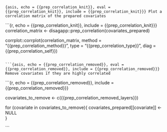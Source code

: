 ```{asis, echo = {{prep_correlation_knit}}, eval = {{prep_correlation_knit}}, include = {{prep_correlation_knit}}}
Plot a correlation matrix of the prepared covariates
```

```{r, echo = {{prep_correlation_knit}}, include = {{prep_correlation_knit}}}
correlation_matrix <- disagapp::prep_correlation(covariates_prepared)

corrplot::corrplot(correlation_matrix, 
                   method = "{{prep_correlation_method}}",
                   type = "{{prep_correlation_type}}",
                   diag = {{prep_correlation_self}})

```

```{asis, echo = {{prep_correlation_removed}}, eval = {{prep_correlation_removed}}, include = {{prep_correlation_removed}}}
Remove covariates if they are highly correlated
```

```{r, echo = {{prep_correlation_removed}}, include = {{prep_correlation_removed}}}

covariates_to_remove <- c({{prep_correlation_removed_layers}})

for (covariate in covariates_to_remove){
covariates_prepared[[covariate]] <- NULL  
}
  
```
